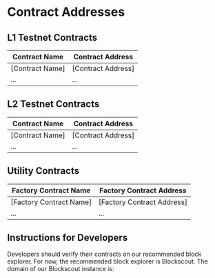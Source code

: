 # Contract Addresses

## L1 Testnet Contracts

| Contract Name      | Contract Address  |
|--------------------|-------------------|
| [Contract Name]    | [Contract Address]|
| ...                | ...               |

## L2 Testnet Contracts

| Contract Name      | Contract Address  |
|--------------------|-------------------|
| [Contract Name]    | [Contract Address]|
| ...                | ...               |

## Utility Contracts

| Factory Contract Name | Factory Contract Address |
|-----------------------|--------------------------|
| [Factory Contract Name] | [Factory Contract Address]|
| ...                   | ...                      |

## Instructions for Developers

Developers should verify their contracts on our recommended block explorer. For now, the recommended block explorer is Blockscout. The domain of our Blockscout instance is:
